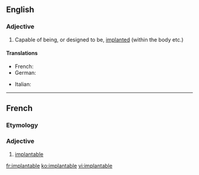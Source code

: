 ==English==

===Adjective===
{{en-adj}}

# Capable of being, or designed to be, [[implanted]] (within the body etc.)

====Translations====
{{trans-top|Capable of being implanted}}
* French: {{t+|fr|implantable}}
* German: {{t|de|implantierbar}}
{{trans-mid}}
* Italian: {{t|it|impiantabile}}
{{trans-bottom}}

----

==French==

===Etymology===
{{suffix|implanter|able|lang=fr}}

===Adjective===
{{fr-adj|mf}}

# [[#English|implantable]]

[[fr:implantable]]
[[ko:implantable]]
[[vi:implantable]]